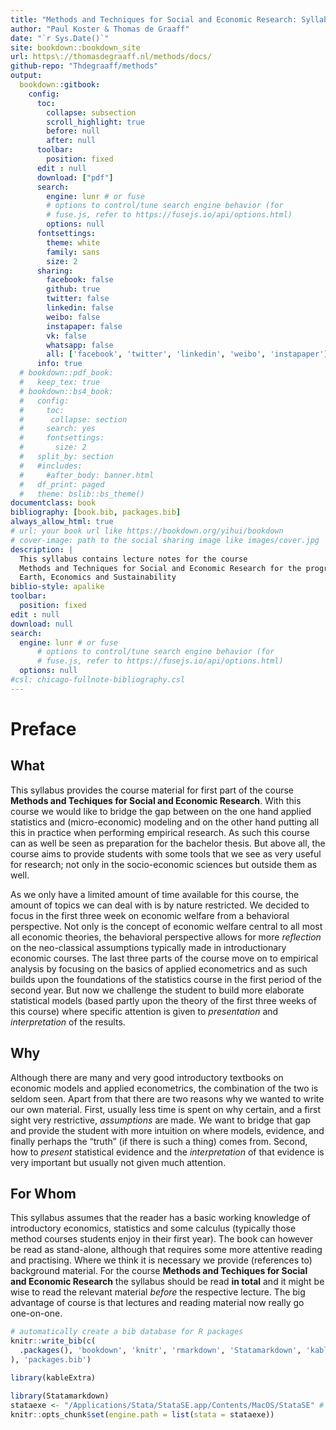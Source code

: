 ```yaml
--- 
title: "Methods and Techniques for Social and Economic Research: Syllabus"
author: "Paul Koster & Thomas de Graaff"
date: "`r Sys.Date()`"
site: bookdown::bookdown_site
url: https\://thomasdegraaff.nl/methods/docs/
github-repo: "Thdegraaff/methods"
output: 
  bookdown::gitbook:
    config:
      toc:
        collapse: subsection
        scroll_highlight: true
        before: null
        after: null
      toolbar:
        position: fixed
      edit : null
      download: ["pdf"]
      search:
        engine: lunr # or fuse
        # options to control/tune search engine behavior (for
        # fuse.js, refer to https://fusejs.io/api/options.html)
        options: null
      fontsettings:
        theme: white
        family: sans
        size: 2
      sharing:
        facebook: false
        github: true
        twitter: false
        linkedin: false
        weibo: false
        instapaper: false
        vk: false
        whatsapp: false
        all: ['facebook', 'twitter', 'linkedin', 'weibo', 'instapaper']
      info: true
  # bookdown::pdf_book:
  #   keep_tex: true
  # bookdown::bs4_book:
  #   config: 
  #     toc:
  #      collapse: section
  #     search: yes
  #     fontsettings:
  #       size: 2
  #   split_by: section
  #   #includes:
  #     #after_body: banner.html
  #   df_print: paged
  #   theme: bslib::bs_theme()
documentclass: book
bibliography: [book.bib, packages.bib]
always_allow_html: true
# url: your book url like https://bookdown.org/yihui/bookdown
# cover-image: path to the social sharing image like images/cover.jpg
description: |
  This syllabus contains lecture notes for the course 
  Methods and Techniques for Social and Economic Research for the program
  Earth, Economics and Sustainability 
biblio-style: apalike
toolbar:
  position: fixed
edit : null
download: null
search:
  engine: lunr # or fuse
      # options to control/tune search engine behavior (for
      # fuse.js, refer to https://fusejs.io/api/options.html)
  options: null
#csl: chicago-fullnote-bibliography.csl
---
```


# Preface {-}

## What {-}

This syllabus provides the course material for first part of the course **Methods and Techiques for Social and Economic Research**. With this course we would like to bridge the gap between on the one hand applied statistics and (micro-economic) modeling and on the other hand putting all this in practice when performing empirical research. As such this course can as well be seen as preparation for the bachelor thesis. But above all, the course aims to provide students with some tools that we see as very useful for research; not only in the socio-economic sciences but outside them as well.

As we only have a limited amount of time available for this course, the amount of topics we can deal with is by nature restricted. We decided to focus in the first three week on economic welfare from a behavioral perspective. Not only is the concept of economic welfare central to all most all economic theories, the behavioral perspective allows for more *reflection* on the neo-classical assumptions typically made in introductionary economic courses. The last three parts of the course move on to empirical analysis by focusing on the basics of applied econometrics and as such builds upon the foundations of the statistics course in the first period of the second year. But now we challenge the student to build more elaborate statistical models (based partly upon the theory of the first three weeks of this course) where specific attention is given to *presentation* and *interpretation* of the results. 

## Why {-}

Although there are many and very good introductory textbooks on economic models and applied econometrics, the combination of the two is seldom seen. Apart from that there are two reasons why we wanted to write our own material. First, usually less time is spent on why certain, and a first sight very restrictive, *assumptions* are made. We want to bridge that gap and provide the student with more intuition on where models, evidence, and finally perhaps the "truth" (if there is such a thing) comes from. Second, how to *present* statistical evidence and the *interpretation* of that evidence is very important but usually not given much attention.

## For Whom {-}

This syllabus assumes that the reader has a basic working knowledge of introductory economics, statistics and some calculus (typically those method courses students enjoy in their first year). The book can however be read as stand-alone, although that requires some more attentive reading and practising. Where we think it is necessary we provide (references to) background material. For the course **Methods and Techiques for Social and Economic Research** the syllabus should be read **in total** and it might be wise to read the relevant material *before* the respective lecture. The big advantage of course is that lectures and reading material now really go one-on-one. 

```r
# automatically create a bib database for R packages
knitr::write_bib(c(
  .packages(), 'bookdown', 'knitr', 'rmarkdown', 'Statamarkdown', 'kableExtra'
), 'packages.bib')
```

```r
library(kableExtra)
```

```r
library(Statamarkdown)
stataexe <- "/Applications/Stata/StataSE.app/Contents/MacOS/StataSE" # Mac OS
knitr::opts_chunk$set(engine.path = list(stata = stataexe))
```
